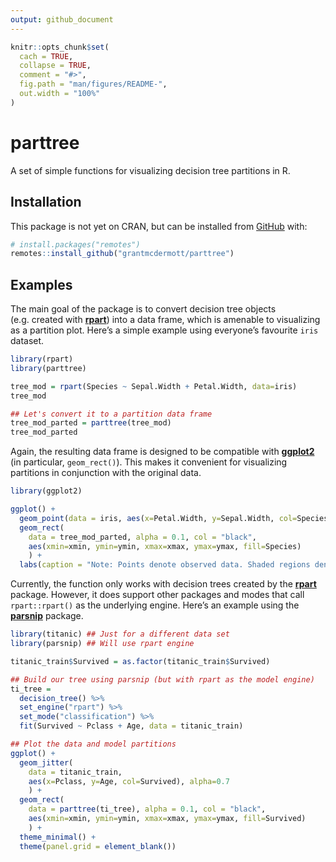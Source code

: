 ```yaml
---
output: github_document
---
```


<!-- README.md is generated from README.Rmd. Please edit that file -->

```r
knitr::opts_chunk$set(
  cach = TRUE,
  collapse = TRUE,
  comment = "#>",
  fig.path = "man/figures/README-",
  out.width = "100%"
)
```

# parttree

<!-- badges: start -->
<!-- badges: end -->

A set of simple functions for visualizing decision tree partitions in R.

## Installation

This package is not yet on CRAN, but can be installed from [GitHub](https://github.com/) 
with:

``` r
# install.packages("remotes")
remotes::install_github("grantmcdermott/parttree")
```
## Examples

The main goal of the package is to convert decision tree objects (e.g. created 
with [**rpart**](https://cran.r-project.org/web/packages/rpart/index.html)) into 
a data frame, which is amenable to visualizing as a partition plot. Here's a 
simple example using everyone's favourite `iris` dataset.

```r
library(rpart)
library(parttree)

tree_mod = rpart(Species ~ Sepal.Width + Petal.Width, data=iris)
tree_mod

## Let's convert it to a partition data frame
tree_mod_parted = parttree(tree_mod)
tree_mod_parted
```
Again, the resulting data frame is designed to be compatible with 
[**ggplot2**](https://ggplot2.tidyverse.org/) (in particular, `geom_rect()`). 
This makes it convenient for visualizing partitions in conjunction with the 
original data.

```r
library(ggplot2)

ggplot() +
  geom_point(data = iris, aes(x=Petal.Width, y=Sepal.Width, col=Species)) +
  geom_rect(
    data = tree_mod_parted, alpha = 0.1, col = "black",
    aes(xmin=xmin, ymin=ymin, xmax=xmax, ymax=ymax, fill=Species)
    ) +
  labs(caption = "Note: Points denote observed data. Shaded regions denote tree predictions.")
```

Currently, the function only works with decision trees created by the 
[**rpart**](https://cran.r-project.org/web/packages/rpart/index.html) package. 
However, it does support other packages and modes that call `rpart::rpart()` as 
the underlying engine. Here's an example using the 
[**parsnip**](https://tidymodels.github.io/parsnip/) package. 

```r
library(titanic) ## Just for a different data set
library(parsnip) ## Will use rpart engine

titanic_train$Survived = as.factor(titanic_train$Survived)

## Build our tree using parsnip (but with rpart as the model engine)
ti_tree =
  decision_tree() %>%
  set_engine("rpart") %>%
  set_mode("classification") %>%
  fit(Survived ~ Pclass + Age, data = titanic_train)

## Plot the data and model partitions
ggplot() +
  geom_jitter(
    data = titanic_train,
    aes(x=Pclass, y=Age, col=Survived), alpha=0.7
    ) +
  geom_rect(
    data = parttree(ti_tree), alpha = 0.1, col = "black",
    aes(xmin=xmin, ymin=ymin, xmax=xmax, ymax=ymax, fill=Survived)
    ) +
  theme_minimal() +
  theme(panel.grid = element_blank())
```

